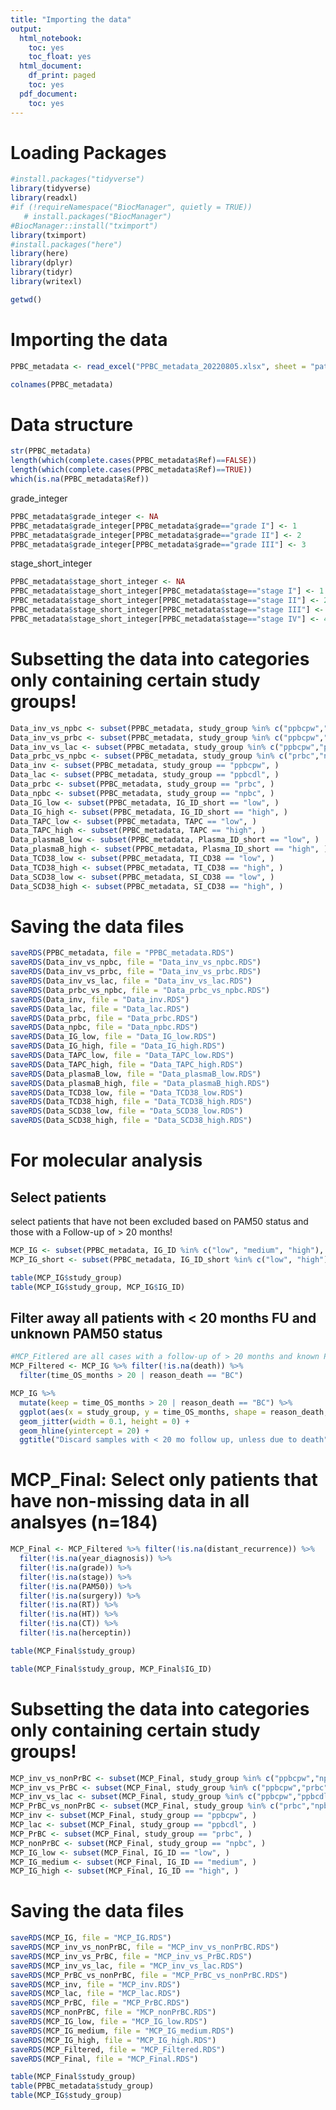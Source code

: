 ```yaml
---
title: "Importing the data"
output:
  html_notebook:
    toc: yes
    toc_float: yes
  html_document:
    df_print: paged
    toc: yes
  pdf_document:
    toc: yes
---
```


# Loading Packages 

```r
#install.packages("tidyverse")
library(tidyverse)
library(readxl)
#if (!requireNamespace("BiocManager", quietly = TRUE))
   # install.packages("BiocManager")
#BiocManager::install("tximport")
library(tximport)
#install.packages("here")
library(here)
library(dplyr)
library(tidyr)
library(writexl)
```

```r
getwd()
```

# Importing the data

```r
PPBC_metadata <- read_excel("PPBC_metadata_20220805.xlsx", sheet = "patient_data")
```

```r
colnames(PPBC_metadata)
```


# Data structure

```r
str(PPBC_metadata)
length(which(complete.cases(PPBC_metadata$Ref)==FALSE))
length(which(complete.cases(PPBC_metadata$Ref)==TRUE))
which(is.na(PPBC_metadata$Ref))
```

grade_integer
```r
PPBC_metadata$grade_integer <- NA
PPBC_metadata$grade_integer[PPBC_metadata$grade=="grade I"] <- 1
PPBC_metadata$grade_integer[PPBC_metadata$grade=="grade II"] <- 2
PPBC_metadata$grade_integer[PPBC_metadata$grade=="grade III"] <- 3
```

stage_short_integer
```r
PPBC_metadata$stage_short_integer <- NA
PPBC_metadata$stage_short_integer[PPBC_metadata$stage=="stage I"] <- 1
PPBC_metadata$stage_short_integer[PPBC_metadata$stage=="stage II"] <- 2
PPBC_metadata$stage_short_integer[PPBC_metadata$stage=="stage III"] <- 3
PPBC_metadata$stage_short_integer[PPBC_metadata$stage=="stage IV"] <- 4
```



# Subsetting the data into categories only containing certain study groups! 

```r
Data_inv_vs_npbc <- subset(PPBC_metadata, study_group %in% c("ppbcpw","npbc"), )
Data_inv_vs_prbc <- subset(PPBC_metadata, study_group %in% c("ppbcpw","prbc"), )
Data_inv_vs_lac <- subset(PPBC_metadata, study_group %in% c("ppbcpw","ppbcdl"), )
Data_prbc_vs_npbc <- subset(PPBC_metadata, study_group %in% c("prbc","npbc"), )
Data_inv <- subset(PPBC_metadata, study_group == "ppbcpw", )
Data_lac <- subset(PPBC_metadata, study_group == "ppbcdl", )
Data_prbc <- subset(PPBC_metadata, study_group == "prbc", )
Data_npbc <- subset(PPBC_metadata, study_group == "npbc", )
Data_IG_low <- subset(PPBC_metadata, IG_ID_short == "low", )
Data_IG_high <- subset(PPBC_metadata, IG_ID_short == "high", )
Data_TAPC_low <- subset(PPBC_metadata, TAPC == "low", )
Data_TAPC_high <- subset(PPBC_metadata, TAPC == "high", )
Data_plasmaB_low <- subset(PPBC_metadata, Plasma_ID_short == "low", )
Data_plasmaB_high <- subset(PPBC_metadata, Plasma_ID_short == "high", )
Data_TCD38_low <- subset(PPBC_metadata, TI_CD38 == "low", )
Data_TCD38_high <- subset(PPBC_metadata, TI_CD38 == "high", )
Data_SCD38_low <- subset(PPBC_metadata, SI_CD38 == "low", )
Data_SCD38_high <- subset(PPBC_metadata, SI_CD38 == "high", )
```



# Saving the data files

```r
saveRDS(PPBC_metadata, file = "PPBC_metadata.RDS") 
saveRDS(Data_inv_vs_npbc, file = "Data_inv_vs_npbc.RDS") 
saveRDS(Data_inv_vs_prbc, file = "Data_inv_vs_prbc.RDS") 
saveRDS(Data_inv_vs_lac, file = "Data_inv_vs_lac.RDS")
saveRDS(Data_prbc_vs_npbc, file = "Data_prbc_vs_npbc.RDS") 
saveRDS(Data_inv, file = "Data_inv.RDS") 
saveRDS(Data_lac, file = "Data_lac.RDS") 
saveRDS(Data_prbc, file = "Data_prbc.RDS") 
saveRDS(Data_npbc, file = "Data_npbc.RDS") 
saveRDS(Data_IG_low, file = "Data_IG_low.RDS") 
saveRDS(Data_IG_high, file = "Data_IG_high.RDS") 
saveRDS(Data_TAPC_low, file = "Data_TAPC_low.RDS") 
saveRDS(Data_TAPC_high, file = "Data_TAPC_high.RDS") 
saveRDS(Data_plasmaB_low, file = "Data_plasmaB_low.RDS") 
saveRDS(Data_plasmaB_high, file = "Data_plasmaB_high.RDS") 
saveRDS(Data_TCD38_low, file = "Data_TCD38_low.RDS") 
saveRDS(Data_TCD38_high, file = "Data_TCD38_high.RDS") 
saveRDS(Data_SCD38_low, file = "Data_SCD38_low.RDS") 
saveRDS(Data_SCD38_high, file = "Data_SCD38_high.RDS") 
```


# For molecular analysis 

## Select patients

select patients that have not been excluded based on PAM50 status and those with a Follow-up of > 20 months!

```r
MCP_IG <- subset(PPBC_metadata, IG_ID %in% c("low", "medium", "high"), )
MCP_IG_short <- subset(PPBC_metadata, IG_ID_short %in% c("low", "high"), )
```

```r
table(MCP_IG$study_group)
table(MCP_IG$study_group, MCP_IG$IG_ID)
```


## Filter away all patients with < 20 months FU and unknown PAM50 status 

```r
#MCP_Fitlered are all cases with a follow-up of > 20 months and known PAM50 status!
MCP_Filtered <- MCP_IG %>% filter(!is.na(death)) %>%
  filter(time_OS_months > 20 | reason_death == "BC")

MCP_IG %>%
  mutate(keep = time_OS_months > 20 | reason_death == "BC") %>%
  ggplot(aes(x = study_group, y = time_OS_months, shape = reason_death, color = keep)) +
  geom_jitter(width = 0.1, height = 0) +
  geom_hline(yintercept = 20) +
  ggtitle("Discard samples with < 20 mo follow up, unless due to death")
```


# MCP_Final: Select only patients that have non-missing data in all analsyes (n=184)
```r
MCP_Final <- MCP_Filtered %>% filter(!is.na(distant_recurrence)) %>%
  filter(!is.na(year_diagnosis)) %>%
  filter(!is.na(grade)) %>%
  filter(!is.na(stage)) %>%
  filter(!is.na(PAM50)) %>%
  filter(!is.na(surgery)) %>%
  filter(!is.na(RT)) %>%
  filter(!is.na(HT)) %>%
  filter(!is.na(CT)) %>%
  filter(!is.na(herceptin))

table(MCP_Final$study_group)

table(MCP_Final$study_group, MCP_Final$IG_ID)
```


# Subsetting the data into categories only containing certain study groups! 

```r
MCP_inv_vs_nonPrBC <- subset(MCP_Final, study_group %in% c("ppbcpw","npbc"), )
MCP_inv_vs_PrBC <- subset(MCP_Final, study_group %in% c("ppbcpw","prbc"), )
MCP_inv_vs_lac <- subset(MCP_Final, study_group %in% c("ppbcpw","ppbcdl"), )
MCP_PrBC_vs_nonPrBC <- subset(MCP_Final, study_group %in% c("prbc","npbc"), )
MCP_inv <- subset(MCP_Final, study_group == "ppbcpw", )
MCP_lac <- subset(MCP_Final, study_group == "ppbcdl", )
MCP_PrBC <- subset(MCP_Final, study_group == "prbc", )
MCP_nonPrBC <- subset(MCP_Final, study_group == "npbc", )
MCP_IG_low <- subset(MCP_Final, IG_ID == "low", )
MCP_IG_medium <- subset(MCP_Final, IG_ID == "medium", )
MCP_IG_high <- subset(MCP_Final, IG_ID == "high", )
```


# Saving the data files

```r
saveRDS(MCP_IG, file = "MCP_IG.RDS") 
saveRDS(MCP_inv_vs_nonPrBC, file = "MCP_inv_vs_nonPrBC.RDS") 
saveRDS(MCP_inv_vs_PrBC, file = "MCP_inv_vs_PrBC.RDS")
saveRDS(MCP_inv_vs_lac, file = "MCP_inv_vs_lac.RDS") 
saveRDS(MCP_PrBC_vs_nonPrBC, file = "MCP_PrBC_vs_nonPrBC.RDS") 
saveRDS(MCP_inv, file = "MCP_inv.RDS") 
saveRDS(MCP_lac, file = "MCP_lac.RDS") 
saveRDS(MCP_PrBC, file = "MCP_PrBC.RDS") 
saveRDS(MCP_nonPrBC, file = "MCP_nonPrBC.RDS") 
saveRDS(MCP_IG_low, file = "MCP_IG_low.RDS") 
saveRDS(MCP_IG_medium, file = "MCP_IG_medium.RDS") 
saveRDS(MCP_IG_high, file = "MCP_IG_high.RDS") 
saveRDS(MCP_Filtered, file = "MCP_Filtered.RDS") 
saveRDS(MCP_Final, file = "MCP_Final.RDS") 
```


```r
table(MCP_Final$study_group)
table(PPBC_metadata$study_group)
table(MCP_IG$study_group)
```


